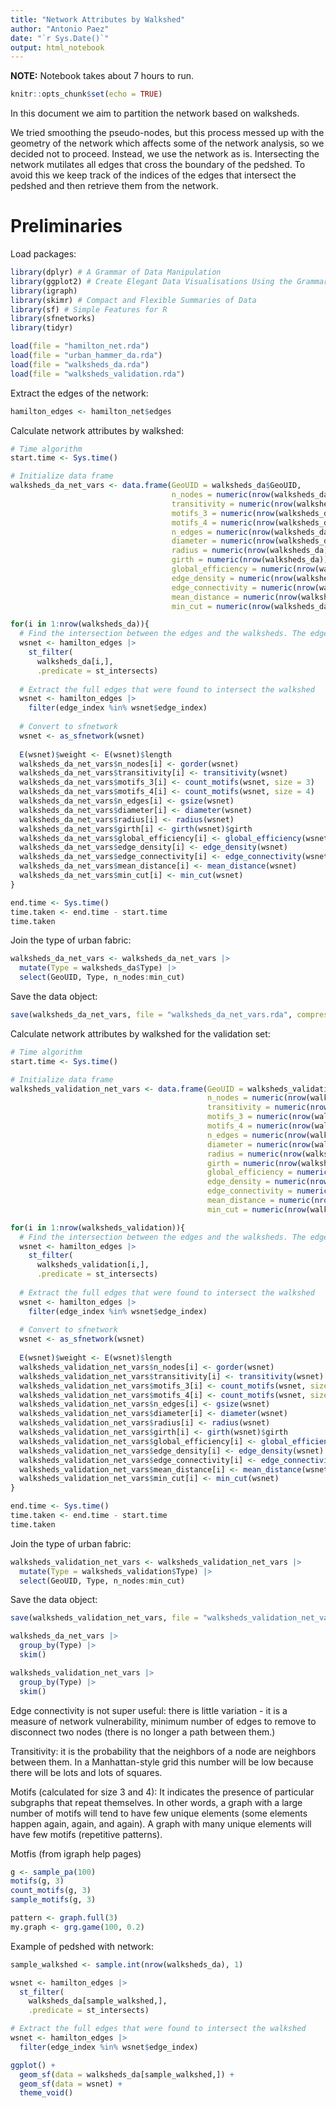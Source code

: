 ```yaml
---
title: "Network Attributes by Walkshed"
author: "Antonio Paez"
date: "`r Sys.Date()`"
output: html_notebook
---
```


**NOTE:** Notebook takes about 7 hours to run.

```r
knitr::opts_chunk$set(echo = TRUE)
```

In this document we aim to partition the network based on walksheds.

We tried smoothing the pseudo-nodes, but this process messed up with the geometry of the network which affects some of the network analysis, so we decided not to proceed. Instead, we use the network as is. Intersecting the network mutilates all edges that cross the boundary of the pedshed. To avoid this we keep track of the indices of the edges that intersect the pedshed and then retrieve them from the network.

# Preliminaries

Load packages:
```r
library(dplyr) # A Grammar of Data Manipulation
library(ggplot2) # Create Elegant Data Visualisations Using the Grammar of Graphics
library(igraph)
library(skimr) # Compact and Flexible Summaries of Data
library(sf) # Simple Features for R
library(sfnetworks)
library(tidyr)
```

```r
load(file = "hamilton_net.rda")
load(file = "urban_hammer_da.rda")
load(file = "walksheds_da.rda")
load(file = "walksheds_validation.rda")
```

Extract the edges of the network:
```r
hamilton_edges <- hamilton_net$edges
```

Calculate network attributes by walkshed:
```r
# Time algorithm
start.time <- Sys.time()

# Initialize data frame
walksheds_da_net_vars <- data.frame(GeoUID = walksheds_da$GeoUID,
                                    n_nodes = numeric(nrow(walksheds_da)), 
                                    transitivity = numeric(nrow(walksheds_da)),
                                    motifs_3 = numeric(nrow(walksheds_da)),
                                    motifs_4 = numeric(nrow(walksheds_da)),
                                    n_edges = numeric(nrow(walksheds_da)),
                                    diameter = numeric(nrow(walksheds_da)), 
                                    radius = numeric(nrow(walksheds_da)),
                                    girth = numeric(nrow(walksheds_da)), 
                                    global_efficiency = numeric(nrow(walksheds_da)),
                                    edge_density = numeric(nrow(walksheds_da)),
                                    edge_connectivity = numeric(nrow(walksheds_da)),
                                    mean_distance = numeric(nrow(walksheds_da)),
                                    min_cut = numeric(nrow(walksheds_da)))

for(i in 1:nrow(walksheds_da)){
  # Find the intersection between the edges and the walksheds. The edges will be truncated, but the indices can be used to retrieve the full edges.
  wsnet <- hamilton_edges |>
    st_filter(
      walksheds_da[i,],
      .predicate = st_intersects)
  
  # Extract the full edges that were found to intersect the walkshed
  wsnet <- hamilton_edges |> 
    filter(edge_index %in% wsnet$edge_index)
  
  # Convert to sfnetwork
  wsnet <- as_sfnetwork(wsnet)
  
  E(wsnet)$weight <- E(wsnet)$length
  walksheds_da_net_vars$n_nodes[i] <- gorder(wsnet)
  walksheds_da_net_vars$transitivity[i] <- transitivity(wsnet)
  walksheds_da_net_vars$motifs_3[i] <- count_motifs(wsnet, size = 3)
  walksheds_da_net_vars$motifs_4[i] <- count_motifs(wsnet, size = 4)
  walksheds_da_net_vars$n_edges[i] <- gsize(wsnet)
  walksheds_da_net_vars$diameter[i] <- diameter(wsnet)
  walksheds_da_net_vars$radius[i] <- radius(wsnet)
  walksheds_da_net_vars$girth[i] <- girth(wsnet)$girth
  walksheds_da_net_vars$global_efficiency[i] <- global_efficiency(wsnet)
  walksheds_da_net_vars$edge_density[i] <- edge_density(wsnet)
  walksheds_da_net_vars$edge_connectivity[i] <- edge_connectivity(wsnet)
  walksheds_da_net_vars$mean_distance[i] <- mean_distance(wsnet)
  walksheds_da_net_vars$min_cut[i] <- min_cut(wsnet)
}

end.time <- Sys.time()
time.taken <- end.time - start.time
time.taken
```

Join the type of urban fabric:
```r
walksheds_da_net_vars <- walksheds_da_net_vars |>
  mutate(Type = walksheds_da$Type) |>
  select(GeoUID, Type, n_nodes:min_cut)
```

Save the data object:
```r
save(walksheds_da_net_vars, file = "walksheds_da_net_vars.rda", compress = "xz")
```

Calculate network attributes by walkshed for the validation set:
```r
# Time algorithm
start.time <- Sys.time()

# Initialize data frame
walksheds_validation_net_vars <- data.frame(GeoUID = walksheds_validation$GeoUID,
                                            n_nodes = numeric(nrow(walksheds_validation)), 
                                            transitivity = numeric(nrow(walksheds_validation)),
                                            motifs_3 = numeric(nrow(walksheds_validation)),
                                            motifs_4 = numeric(nrow(walksheds_validation)),
                                            n_edges = numeric(nrow(walksheds_validation)),
                                            diameter = numeric(nrow(walksheds_validation)), 
                                            radius = numeric(nrow(walksheds_validation)),
                                            girth = numeric(nrow(walksheds_validation)), 
                                            global_efficiency = numeric(nrow(walksheds_validation)),
                                            edge_density = numeric(nrow(walksheds_validation)),
                                            edge_connectivity = numeric(nrow(walksheds_validation)),
                                            mean_distance = numeric(nrow(walksheds_validation)),
                                            min_cut = numeric(nrow(walksheds_validation)))

for(i in 1:nrow(walksheds_validation)){
  # Find the intersection between the edges and the walksheds. The edges will be truncated, but the indices can be used to retrieve the full edges.
  wsnet <- hamilton_edges |>
    st_filter(
      walksheds_validation[i,],
      .predicate = st_intersects)
  
  # Extract the full edges that were found to intersect the walkshed
  wsnet <- hamilton_edges |> 
    filter(edge_index %in% wsnet$edge_index)
  
  # Convert to sfnetwork
  wsnet <- as_sfnetwork(wsnet)
  
  E(wsnet)$weight <- E(wsnet)$length
  walksheds_validation_net_vars$n_nodes[i] <- gorder(wsnet)
  walksheds_validation_net_vars$transitivity[i] <- transitivity(wsnet)
  walksheds_validation_net_vars$motifs_3[i] <- count_motifs(wsnet, size = 3)
  walksheds_validation_net_vars$motifs_4[i] <- count_motifs(wsnet, size = 4)
  walksheds_validation_net_vars$n_edges[i] <- gsize(wsnet)
  walksheds_validation_net_vars$diameter[i] <- diameter(wsnet)
  walksheds_validation_net_vars$radius[i] <- radius(wsnet)
  walksheds_validation_net_vars$girth[i] <- girth(wsnet)$girth
  walksheds_validation_net_vars$global_efficiency[i] <- global_efficiency(wsnet)
  walksheds_validation_net_vars$edge_density[i] <- edge_density(wsnet)
  walksheds_validation_net_vars$edge_connectivity[i] <- edge_connectivity(wsnet)
  walksheds_validation_net_vars$mean_distance[i] <- mean_distance(wsnet)
  walksheds_validation_net_vars$min_cut[i] <- min_cut(wsnet)
}

end.time <- Sys.time()
time.taken <- end.time - start.time
time.taken
```

Join the type of urban fabric:
```r
walksheds_validation_net_vars <- walksheds_validation_net_vars |>
  mutate(Type = walksheds_validation$Type) |>
  select(GeoUID, Type, n_nodes:min_cut)
```

Save the data object:
```r
save(walksheds_validation_net_vars, file = "walksheds_validation_net_vars.rda", compress = "xz")
```

```r
walksheds_da_net_vars |>
  group_by(Type) |>
  skim()
```

```r
walksheds_validation_net_vars |>
  group_by(Type) |>
  skim()
```

Edge connectivity is not super useful: there is little variation - it is a measure of network vulnerability, minimum number of edges to remove to disconnect two nodes (there is no longer a path between them.)

Transitivity: it is the probability that the neighbors of a node are neighbors between them. In a Manhattan-style grid this number will be low because there will be lots and lots of squares.

Motifs (calculated for size 3 and 4): It indicates the presence of particular subgraphs that repeat themselves. In other words, a graph with a large number of motifs will tend to have few unique elements (some elements happen again, again, and again). A graph with many unique elements will have few motifs (repetitive patterns).

Motfis (from igraph help pages)
```r
g <- sample_pa(100)
motifs(g, 3)
count_motifs(g, 3)
sample_motifs(g, 3)

```

```r
pattern <- graph.full(3)
my.graph <- grg.game(100, 0.2) 
```

Example of pedshed with network:
```r
sample_walkshed <- sample.int(nrow(walksheds_da), 1)

wsnet <- hamilton_edges |>
  st_filter(
    walksheds_da[sample_walkshed,],
    .predicate = st_intersects)

# Extract the full edges that were found to intersect the walkshed
wsnet <- hamilton_edges |> 
  filter(edge_index %in% wsnet$edge_index)

ggplot() +
  geom_sf(data = walksheds_da[sample_walkshed,]) +
  geom_sf(data = wsnet) +
  theme_void()

```


